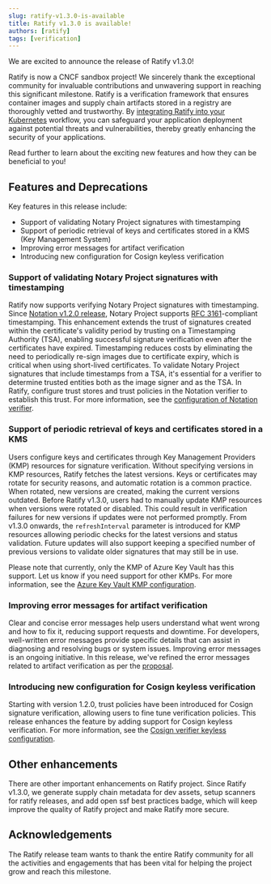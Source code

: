---
slug: ratify-v1.3.0-is-available
title: Ratify v1.3.0 is available! 
authors: [ratify]
tags: [verification]
---

We are excited to announce the release of Ratify v1.3.0!

Ratify is now a CNCF sandbox project! We sincerely thank the exceptional community for invaluable contributions and unwavering support in reaching this significant milestone.
Ratify is a verification framework that ensures container images and supply chain artifacts stored in a registry are thoroughly vetted and trustworthy. 
By [integrating Ratify into your Kubernetes](https://notaryproject.dev/blog/2023/announcing-major-release/#integration-with-admission-controller-for-kubernetes-usage) workflow, 
you can safeguard your application deployment against potential threats and vulnerabilities, thereby greatly enhancing the security of your applications.

Read further to learn about the exciting new features and how they can be beneficial to you!

## Features and Deprecations

Key features in this release include:
- Support of validating Notary Project signatures with timestamping
- Support of periodic retrieval of keys and certificates stored in a KMS (Key Management System)
- Improving error messages for artifact verification
- Introducing new configuration for Cosign keyless verification

### Support of validating Notary Project signatures with timestamping

Ratify now supports verifying Notary Project signatures with timestamping. 
Since [Notation v1.2.0 release](https://notaryproject.dev/blog/2024/announcing-notation-v1-2/), Notary Project supports [RFC 3161](https://www.rfc-editor.org/rfc/rfc3161)-compliant timestamping. 
This enhancement extends the trust of signatures created within the certificate's validity period by trusting on a Timestamping Authority (TSA), 
enabling successful signature verification even after the certificates have expired. 
Timestamping reduces costs by eliminating the need to periodically re-sign images due to certificate expiry, which is critical when using short-lived certificates. 
To validate Notary Project signatures that include timestamps from a TSA, it's essential for a verifier to determine trusted entities both as the image signer and as the TSA. In Ratify, configure trust stores and trust policies in the Notation verifier to establish this trust. For more information, see the [configuration of Notation verifier](https://ratify.dev/docs/next/plugins/verifier/notation/#configuration).

### Support of periodic retrieval of keys and certificates stored in a KMS

Users configure keys and certificates through Key Management Providers (KMP) resources for signature verification. Without specifying versions in KMP resources, Ratify fetches the latest versions. Keys or certificates may rotate for security reasons, and automatic rotation is a common practice. When rotated, new versions are created, making the current versions outdated. Before Ratify v1.3.0, users had to manually update KMP resources when versions were rotated or disabled. This could result in verification failures for new versions if updates were not performed promptly. From v1.3.0 onwards, the `refreshInterval` parameter is introduced for KMP resources allowing periodic checks for the latest versions and status validation. Future updates will also support keeping a specified number of previous versions to validate older signatures that may still be in use.

Please note that currently, only the KMP of Azure Key Vault has this support. Let us know if you need support for other KMPs. For more information, see the [Azure Key Vault KMP configuration](https://ratify.dev/docs/next/reference/custom%20resources/key-management-providers#azure-key-vault).

### Improving error messages for artifact verification

Clear and concise error messages help users understand what went wrong and how to fix it, reducing support requests and downtime. For developers, well-written error messages provide specific details that can assist in diagnosing and resolving bugs or system issues. Improving error messages is an ongoing initiative. In this release, we've refined the error messages related to artifact verification as per the [proposal](https://github.com/ratify-project/ratify/blob/v1.3.0/docs/proposals/Error-Messages-Improvements.md).

### Introducing new configuration for Cosign keyless verification

Starting with version 1.2.0, trust policies have been introduced for Cosign signature verification, allowing users to fine tune verification policies. This release enhances the feature by adding support for Cosign keyless verification. For more information, see the [Cosign verifier keyless configuration](https://ratify.dev/docs/next/plugins/verifier/cosign#keyless).

## Other enhancements

There are other important enhancements on Ratify project. Since Ratify v1.3.0, we generate supply chain metadata for dev assets, setup  scanners for ratify releases, and add open ssf best practices badge, which will  keep improve the quality of Ratify project and make Ratify more secure.

## Acknowledgements

The Ratify release team wants to thank the entire Ratify community for all the activities and engagements that has been vital for helping the project grow and reach this milestone.